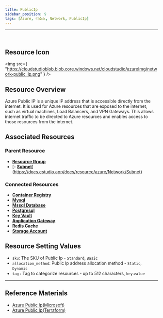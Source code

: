 ```yaml
---
title: PublicIp
sidebar_position: 9
tags: [Azure, 리소스, Network, PublicIp]
---
```


<hr />
<br />

## Resource Icon

<img
    src={
        "https://cloudstudioblob.blob.core.windows.net/cloudstudio/azureImg/network-public_ip.png"
    }
/>

## Resource Overview

Azure Public IP is a unique IP address that is accessible directly from the internet. 
It is used for Azure resources that are exposed to the internet, such as virtual machines, Load Balancers, and VPN Gateways. 
This allows internet traffic to be directed to Azure resources and enables access to those resources from the internet.
## Associated Resources

### Parent Resource

-   [**Resource Group**](https://docs.cstudio.app/docs/resource/azure/Base/ResourceGroup)
-   [- [**Subnet**](https://docs.cstudio.app/docs/resource/azure/Network/Subnet)](https://docs.cstudio.app/docs/resource/azure/Network/Subnet)

### Connected Resources

-   [**Container Registry**](https://docs.cstudio.app/docs/resource/azure/Container/ContainerRegistry)
-   [**Mysql**](https://docs.cstudio.app/docs/resource/azure/Database/Mysql)
-   [**Mssql Database**](https://docs.cstudio.app/docs/resource/azure/Database/MssqlDatabase)
-   [**Postgresql**](https://docs.cstudio.app/docs/resource/azure/Database/Postgresql)
-   [**Key Vault**](https://docs.cstudio.app/docs/resource/azure/KeyVault)
-   [**Application Gateway**](https://docs.cstudio.app/docs/resource/azure/Network/ApplicationGateway)
-   [**Redis Cache**](https://docs.cstudio.app/docs/resource/azure/RedisCache/)
-   [**Storage Account**](https://docs.cstudio.app/docs/resource/azure/Storage/StorageAccount)

## Resource Setting Values

-   `sku`: The SKU of Public Ip - `Standard`, `Basic`
-   `allocation_method`: Public Ip address allocation method - `Static`, `Dynamic`
-   `tag` : Tag to categorize resources - up to 512 characters, `key`:`value`

---

## Reference Materials

-   [Azure Public Ip(Microsoft)](https://learn.microsoft.com/ko-kr/azure/virtual-network/ip-services/public-ip-addresses)
-   [Azure Public Ip(Terraform)](https://registry.terraform.io/providers/hashicorp/azurerm/latest/docs/resources/public_ip)
